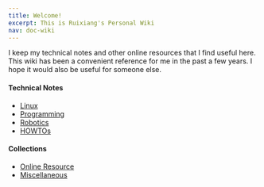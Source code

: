 ```yaml
---
title: Welcome!
excerpt: This is Ruixiang's Personal Wiki
nav: doc-wiki
---
```


I keep my technical notes and other online resources that I find useful here. This wiki has been a convenient reference for me in the past a few years. I hope it would also be useful for someone else.

#### Technical Notes

* [Linux](/docs/linux)
* [Programming](/docs/programming)
* [Robotics](/docs/robotics)
* [HOWTOs](/docs/howtos)

#### Collections

* [Online Resource](/docs/resource)
* [Miscellaneous](/docs/misc)